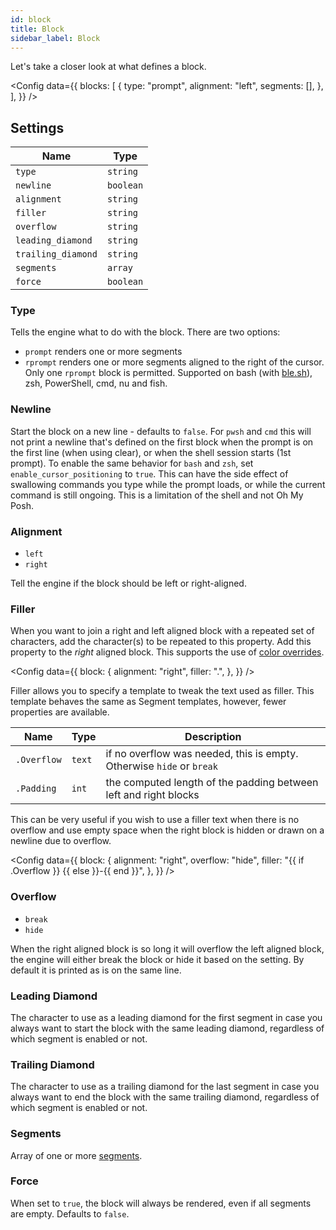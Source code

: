 ```yaml
---
id: block
title: Block
sidebar_label: Block
---
```


Let's take a closer look at what defines a block.


<Config
  data={{
    blocks: [
      {
        type: "prompt",
        alignment: "left",
        segments: [],
      },
    ],
  }}
/>

## Settings

| Name               | Type      |
| ------------------ | --------- |
| `type`             | `string`  |
| `newline`          | `boolean` |
| `alignment`        | `string`  |
| `filler`           | `string`  |
| `overflow`         | `string`  |
| `leading_diamond`  | `string`  |
| `trailing_diamond` | `string`  |
| `segments`         | `array`   |
| `force`            | `boolean` |

### Type

Tells the engine what to do with the block. There are two options:

- `prompt` renders one or more segments
- `rprompt` renders one or more segments aligned to the right of the cursor. Only one `rprompt` block is permitted.
  Supported on bash (with [ble.sh]), zsh, PowerShell, cmd, nu and fish.

### Newline

Start the block on a new line - defaults to `false`. For `pwsh` and `cmd` this will not print a newline
that's defined on the first block when the prompt is on the first line (when using clear), or when the shell session
starts (1st prompt). To enable the same behavior for `bash` and `zsh`, set `enable_cursor_positioning` to `true`.
This can have the side effect of swallowing commands you type while the prompt loads, or while the current
command is still ongoing. This is a limitation of the shell and not Oh My Posh.

### Alignment

- `left`
- `right`

Tell the engine if the block should be left or right-aligned.

### Filler

When you want to join a right and left aligned block with a repeated set of characters, add the character(s)
to be repeated to this property. Add this property to the _right_ aligned block. This supports the use of
[color overrides][color-overrides].

<Config
  data={{
    block: {
      alignment: "right",
      filler: ".",
    },
  }}
/>

Filler allows you to specify a template to tweak the text used as filler. This template behaves the same as
Segment templates, however, fewer properties are available.

| Name        | Type   | Description                                                           |
| ----------- | ------ | --------------------------------------------------------------------- |
| `.Overflow` | `text` | if no overflow was needed, this is empty. Otherwise `hide` or `break` |
| `.Padding`  | `int`  | the computed length of the padding between left and right blocks      |

This can be very useful if you wish to use a filler text when there is no overflow and use
empty space when the right block is hidden or drawn on a newline due to overflow.

<Config
  data={{
    block: {
      alignment: "right",
      overflow: "hide",
      filler: "{{ if .Overflow }} {{ else }}-{{ end }}",
    },
  }}
/>

### Overflow

- `break`
- `hide`

When the right aligned block is so long it will overflow the left aligned block, the engine will either
break the block or hide it based on the setting. By default it is printed as is on the same line.

### Leading Diamond

The character to use as a leading diamond for the first segment in case you always want to start the block
with the same leading diamond, regardless of which segment is enabled or not.

### Trailing Diamond

The character to use as a trailing diamond for the last segment in case you always want to end the block
with the same trailing diamond, regardless of which segment is enabled or not.

### Segments

Array of one or more [segments][segment].

### Force

When set to `true`, the block will always be rendered, even if all segments are empty. Defaults to `false`.

[ble.sh]: https://github.com/akinomyoga/ble.sh
[color-overrides]: /docs/configuration/colors#color-overrides
[segment]: segment.mdx
